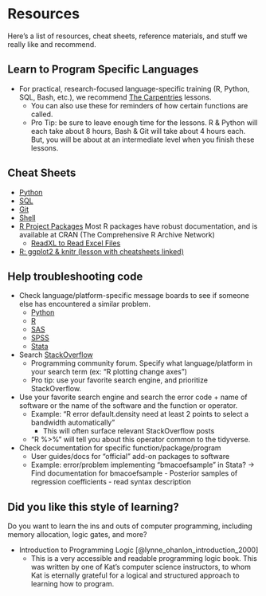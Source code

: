 # Resources

Here's a list of resources, cheat sheets, reference materials, and stuff we really like and recommend.

## Learn to Program Specific Languages

- For practical, research-focused language-specific training (R, Python, SQL, Bash, etc.), we recommend [The Carpentries](https://carpentries.org/lessons/) lessons.
  - You can also use these for reminders of how certain functions are called.
  - Pro Tip: be sure to leave enough time for the lessons.  R & Python will each take
  about 8 hours, Bash & Git will take about 4 hours each.  But, you will be about
  at an intermediate level when you finish these lessons.
  
## Cheat Sheets

- [Python](https://docs.google.com/document/d/1EkKX0iLZORNaixrB90rX7NXTQ051qSN9K_UHS-3WdwI/)
- [SQL](https://docs.google.com/document/d/1mnhYe88ctjAVWR_cEUmP7XlWtBMt9-VqXJeaOkKVCMI/)
- [Git](https://docs.google.com/document/d/1fo08RDG0G0r33x3DGGvQ7IpUDLB3uPy2tzQpYQYTWbc/)
- [Shell](https://docs.google.com/document/d/1GstF7VGOmyttGYuZ29PBzP-YLoJ7XGgJX0DI6zluD6g/)
- [R Project Packages](https://cran.r-project.org/web/packages/) Most R packages have robust documentation, and is available at CRAN (The Comprehensive R Archive Network)
  - [ReadXL to Read Excel Files](https://cran.r-project.org/web/packages/readxl/index.html)
- [R: ggplot2 & knitr (lesson with cheatsheets linked)](https://hackmd.io/@kekoziar/ryGX1rrxo)

## Help troubleshooting code

- Check language/platform-specific message boards to see if someone else has encountered a similar problem.
  - [Python](https://discuss.python.org/c/help/7)
  - [R](https://forum.posit.co/)
  - [SAS](https://communities.sas.com/)
  - [SPSS](https://www.ibm.com/products/spss-statistics/support)
  - [Stata](https://www.statalist.org/)
  
- Search [StackOverflow](https://stackoverflow.com/questions) 
  - Programming community forum. Specify what language/platform in your search term (ex: "R plotting change axes")
  - Pro tip: use your favorite search engine, and prioritize StackOverflow.

- Use your favorite search engine and search the error code + name of software or
the name of the software and the function or operator. 
  - Example: “R error default.density need at least 2 points to select a bandwidth automatically”
    - This will often surface relevant StackOverflow posts
  - "R %>%" will tell you about this operator common to the tidyverse.

- Check documentation for specific function/package/program 
  - User guides/docs for “official” add-on packages to software
  - Example: error/problem implementing “bmacoefsample” in Stata? → Find documentation for bmacoefsample - Posterior samples of regression coefficients - read syntax description 
  
## Did you like this style of learning?

Do you want to learn the ins and outs of computer programming, including memory 
allocation, logic gates, and more?  

- Introduction to Programming Logic [@lynne_ohanlon_introduction_2000]
  - This is a very accessible and readable programming logic book.  This was written
  by one of Kat's computer science instructors, to whom Kat is eternally grateful 
  for a logical and structured approach to learning how to program.
